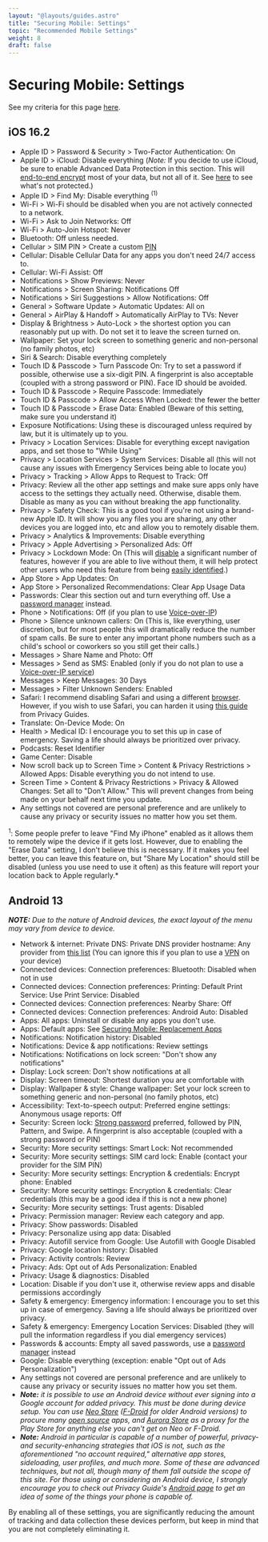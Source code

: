 ```yaml
---
layout: "@layouts/guides.astro"
title: "Securing Mobile: Settings"
topic: "Recommended Mobile Settings"
weight: 8
draft: false
---
```


# Securing Mobile: Settings

See my criteria for this page [here](https://gitlab.com/thenewoil/website/-/wikis/Mobile-&-Destkop-Settings-and-Apps-Criteria).

## iOS 16.2

- Apple ID > Password & Security > Two-Factor Authentication: On
- Apple ID > iCloud: Disable everything (*Note:* If you decide to use iCloud, be sure to enable Advanced Data Protection in this section. This will [end-to-end encrypt](/guides/moderately-important/encryption) most of your data, but not all of it. See [here](https://support.apple.com/en-us/HT202303) to see what's not protected.)
- Apple ID > Find My: Disable everything <sup>(1)</sup>
- Wi-Fi > Wi-Fi should be disabled when you are not actively connected to a network.
- Wi-Fi > Ask to Join Networks: Off
- Wi-Fi > Auto-Join Hotspot: Never
- Bluetooth: Off unless needed.
- Cellular > SIM PIN > Create a custom [PIN](https://support.apple.com/en-us/HT201529)
- Cellular: Disable Cellular Data for any apps you don't need 24/7 access to.
- Cellular: Wi-Fi Assist: Off
- Notifications > Show Previews: Never
- Notifications > Screen Sharing: Notifications Off
- Notifications > Siri Suggestions > Allow Notifications: Off
- General > Software Update > Automatic Updates: All on
- General > AirPlay & Handoff > Automatically AirPlay to TVs: Never
- Display & Brightness > Auto-Lock > the shortest option you can reasonably put up with. Do not set it to leave the screen turned on.
- Wallpaper: Set your lock screen to something generic and non-personal (no family photos, etc)
- Siri & Search: Disable everything completely
- Touch ID & Passcode > Turn Passcode On: Try to set a password if possible, otherwise use a six-digit PIN. A fingerprint is also acceptable (coupled with a strong password or PIN). Face ID should be avoided.
- Touch ID & Passcode > Require Passcode: Immediately
- Touch ID & Passcode > Allow Access When Locked: the fewer the better
- Touch ID & Passcode > Erase Data: Enabled (Beware of this setting, make sure you understand it)
- Exposure Notifications: Using these is discouraged unless required by law, but it is ultimately up to you.
- Privacy > Location Services: Disable for everything except navigation apps, and set those to "While Using"
- Privacy > Location Services > System Services: Disable all (this will not cause any issues with Emergency Services being able to locate you)
- Privacy > Tracking > Allow Apps to Request to Track: Off
- Privacy: Review all the other app settings and make sure apps only have access to the settings they actually need. Otherwise, disable them. Disable as many as you can without breaking the app functionality.
- Privacy > Safety Check: This is a good tool if you're not using a brand-new Apple ID. It will show you any files you are sharing, any other devices you are logged into, etc and allow you to remotely disable them.
- Privacy > Analytics & Improvements: Disable everything
- Privacy > Apple Advertising > Personalized Ads: Off
- Privacy > Lockdown Mode: On (This will [disable](https://support.apple.com/en-us/HT212650) a significant number of features, however if you are able to live without them, it will help protect other users who need this feature from being [easily identified](https://www.techspot.com/news/95767-apple-upcoming-lockdown-mode-make-devices-easier-fingerprint).)
- App Store > App Updates: On
- App Store > Personalized Recommendations: Clear App Usage Data
- Passwords: Clear this section out and turn everything off. Use a [password manager](/guides/most-important/passwords) instead.
- Phone > Notifications: Off (if you plan to use [Voice-over-IP](/guides/less-important/voip))
- Phone > Silence unknown callers: On (This is, like everything, user discretion, but for most people this will dramatically reduce the number of spam calls. Be sure to enter any important phone numbers such as a child's school or coworkers so you still get their calls.)
- Messages > Share Name and Photo: Off
- Messages > Send as SMS: Enabled (only if you do not plan to use a [Voice-over-IP service](/guides/less-important/voip))
- Messages > Keep Messages: 30 Days
- Messages > Filter Unknown Senders: Enabled
- Safari: I recommend disabling Safari and using a different [browser](/guides/most-important/mobile-apps). However, if you wish to use Safari, you can harden it using [this guide](https://www.privacyguides.org/mobile-browsers/#safari) from Privacy Guides.
- Translate: On-Device Mode: On
- Health > Medical ID: I encourage you to set this up in case of emergency. Saving a life should always be prioritized over privacy.
- Podcasts: Reset Identifier
- Game Center: Disable
- Now scroll back up to Screen Time > Content & Privacy Restrictions > Allowed Apps: Disable everything you do not intend to use.
- Screen Time > Content & Privacy Restrictions > Privacy & Allowed Changes: Set all to "Don't Allow." This will prevent changes from being made on your behalf next time you update.
- Any settings not covered are personal preference and are unlikely to cause any privacy or security issues no matter how you set them.

<sup>1</sup>: Some people prefer to leave "Find My iPhone" enabled as it allows
them to remotely wipe the device if it gets lost. However, due to enabling the
"Erase Data" setting, I don't believe this is necessary. If it makes you feel
better, you can leave this feature on, but "Share My Location" should still be
disabled (unless you use need to use it often) as this feature will report your
location back to Apple regularly.*

## Android 13

**_NOTE:_** _Due to the nature of Android devices, the exact layout of the menu may vary from device to device._

- Network & internet: Private DNS: Private DNS provider hostname: Any provider from [this list](https://www.privacyguides.org/dns/) (You can ignore this if you plan to use a [VPN](/guides/less-important/vpns) on your device)
- Connected devices: Connection preferences: Bluetooth: Disabled when not in use
- Connected devices: Connection preferences: Printing: Default Print Service: Use Print Service: Disabled
- Connected devices: Connection preferences: Nearby Share: Off
- Connected devices: Connection preferences: Android Auto: Disabled
- Apps: All apps: Uninstall or disable any apps you don't use.
- Apps: Default apps: See [Securing Mobile: Replacement Apps](/guides/most-important/mobile-apps)
- Notifications: Notification history: Disabled
- Notifications: Device & app notifications: Review settings
- Notifications: Notifications on lock screen: "Don't show any notifications"
- Display: Lock screen: Don't show notifications at all
- Display: Screen timeout: Shortest duration you are comfortable with
- Display: Wallpaper & style: Change wallpaper: Set your lock screen to something generic and non-personal (no family photos, etc)
- Accessibility: Text-to-speech output: Preferred engine settings: Anonymous usage reports: Off
- Security: Screen lock: [Strong password](/guides/most-important/passwords) preferred, followed by PIN, Pattern, and Swipe. A fingerprint is also acceptable (coupled with a strong password or PIN)
- Security: More security settings: Smart Lock: Not recommended
- Security: More security settings: SIM card lock: Enable (contact your provider for the SIM PIN)
- Security: More security settings: Encryption & credentials: Encrypt phone: Enabled
- Security: More security settings: Encryption & credentials: Clear credentials (this may be a good idea if this is not a new phone)
- Security: More security settings: Trust agents: Disabled
- Privacy: Permission manager: Review each category and app.
- Privacy: Show passwords: Disabled
- Privacy: Personalize using app data: Disabled
- Privacy: Autofill service from Google: Use Autofill with Google Disabled
- Privacy: Google location history: Disabled
- Privacy: Activity controls: Review
- Privacy: Ads: Opt out of Ads Personalization: Enabled
- Privacy: Usage & diagnostics: Disabled
- Location: Disable if you don't use it, otherwise review apps and disable permissions accordingly
- Safety & emergency: Emergency information: I encourage you to set this up in case of emergency. Saving a life should always be prioritized over privacy.
- Safety & emergency: Emergency Location Services: Disabled (they will pull the information regardless if you dial emergency services)
- Passwords & accounts: Empty all saved passwords, use a [password manager](/guides/most-important/passwords) instead
- Google: Disable everything (exception: enable "Opt out of Ads Personalization")
- Any settings not covered are personal preference and are unlikely to cause any privacy or security issues no matter how you set them.
- **_Note:_** _it is possible to use an Android device without ever signing into a Google account for added privacy. This must be done during device setup. You can use [Neo Store](https://github.com/NeoApplications/Neo-Store) ([F-Droid](https://f-droid.org/) for older Android versions) to procure many [open source](/guides/prologue/open-source) apps, and [Aurora Store](https://auroraoss.com/) as a proxy for the Play Store for anything else you can't get on Neo or F-Droid._
- **_Note:_** _Android in particular is capable of a number of powerful, privacy- and security-enhancing strategies that iOS is not, such as the aforementioned "no account required," alternative app stores, sideloading, user profiles, and much more. Some of these are advanced techniques, but not all, though many of them fall outside the scope of this site. For those using or considering an Android device, I strongly encourage you to check out Privacy Guide's [Android page](https://www.privacyguides.org/android/) to get an idea of some of the things your phone is capable of._

By enabling all of these settings, you are significantly reducing the amount of tracking and data collection these devices perform, but keep in mind that you are not completely eliminating it.
